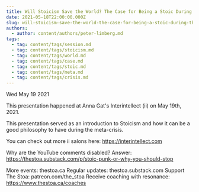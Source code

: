 ```yaml
---
title: Will Stoicism Save the World? The Case for Being a Stoic During the Meta-Crisis
date: 2021-05-18T22:00:00.000Z
slug: will-stoicism-save-the-world-the-case-for-being-a-stoic-during-the-meta-crisis
authors:
  - author: content/authors/peter-limberg.md
tags:
  - tag: content/tags/session.md
  - tag: content/tags/stoicism.md
  - tag: content/tags/world.md
  - tag: content/tags/case.md
  - tag: content/tags/stoic.md
  - tag: content/tags/meta.md
  - tag: content/tags/crisis.md
---
```






Wed May 19 2021

This presentation happened at Anna Gat's Interintellect (ii) on May 19th, 2021. 

This presentation served as an introduction to Stoicism and how it can be a good philosophy to have during the meta-crisis. 

You can check out more ii salons here: https://interintellect.com

Why are the YouTube comments disabled? Answer: https://thestoa.substack.com/p/stoic-punk-or-why-you-should-stop

More events: thestoa.ca
Regular updates: thestoa.substack.com
Support The Stoa: patreon.com/the_stoa
Receive coaching with resonance: https://www.thestoa.ca/coaches


